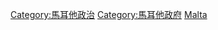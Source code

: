 {{Commonscat|International relations of Malta}}

[[Category:馬耳他政治|Category:馬耳他政治]]
[[Category:馬耳他政府|Category:馬耳他政府]]
[[Category:欧洲各国外交|Malta]]